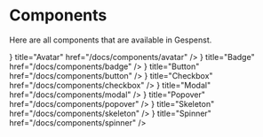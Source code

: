
# Components

Here are all components that are available in Gespenst.

<Cards>
  <Card
    icon={<Icon name="users" className="h-6 w-6" />}
    title="Avatar"
    href="/docs/components/avatar"
  />
  <Card
    icon={<Icon name="tag" className="h-6 w-6" />}
    title="Badge"
    href="/docs/components/badge"
  />
  <Card
    icon={<Icon name="cursor-click" className="h-6 w-6" />}
    title="Button"
    href="/docs/components/button"
  />
  <Card
    icon={<Icon name="check-circle" className="h-6 w-6" />}
    title="Checkbox"
    href="/docs/components/checkbox"
  />
  <Card
    icon={<Icon name="fullscreen" className="h-6 w-6" />}
    title="Modal"
    href="/docs/components/modal"
  />
  <Card
    icon={<Icon name="message" className="h-6 w-6" />}
    title="Popover"
    href="/docs/components/popover"
  />
  <Card
    icon={<Icon name="alignment-left" className="h-6 w-6" />}
    title="Skeleton"
    href="/docs/components/skeleton"
  />
  <Card
    icon={<Icon name="loader-circle" className="h-6 w-6" />}
    title="Spinner"
    href="/docs/components/spinner"
  />
</Cards>
